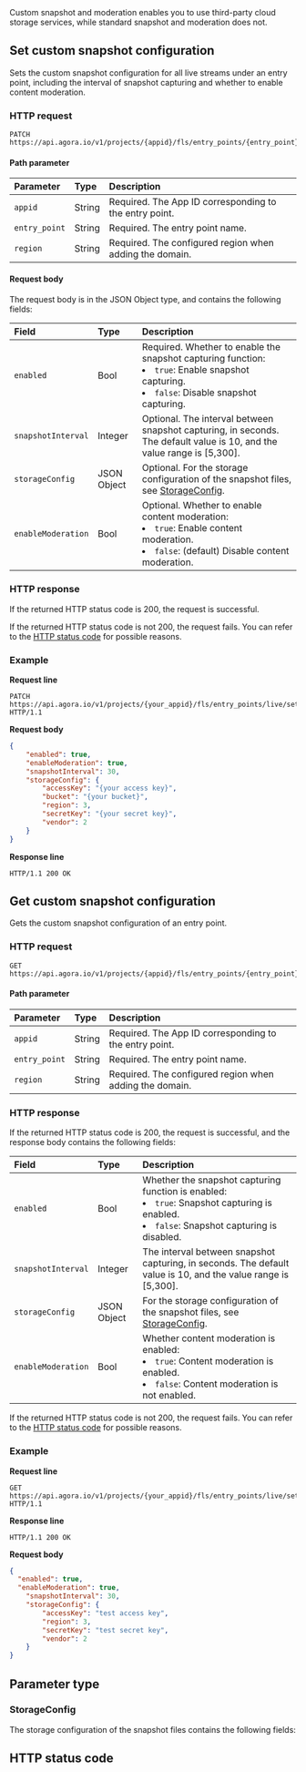 
<div class="alert note">Custom snapshot and moderation enables you to use third-party cloud storage services, while standard snapshot and moderation does not.</div>

## Set custom snapshot configuration

Sets the custom snapshot configuration for all live streams under an entry point, including the interval of snapshot capturing and whether to enable content moderation.

### HTTP request

```http
PATCH https://api.agora.io/v1/projects/{appid}/fls/entry_points/{entry_point}/settings/snapshot/custom/regions/{region}
```

#### Path parameter

| Parameter | Type | Description |
|:------|:------|:------|
| `appid` | String | Required. The App ID corresponding to the entry point. |
| `entry_point` | String | Required. The entry point name. |
| `region` | String | Required. The configured region when adding the domain. |

#### Request body

The request body is in the JSON Object type, and contains the following fields:

| Field | Type | Description |
|:------|:------|:------|
| `enabled` | Bool | Required. Whether to enable the snapshot capturing function:<li>`true`: Enable snapshot capturing.</li><li>`false`: Disable snapshot capturing.</li> |
| `snapshotInterval` | Integer | Optional. The interval between snapshot capturing, in seconds. The default value is 10, and the value range is [5,300]. |
| `storageConfig` | JSON Object | Optional. For the storage configuration of the snapshot files, see [StorageConfig](#storageconfig). |
| `enableModeration` | Bool | Optional. Whether to enable content moderation:<li>`true`: Enable content moderation.</li><li>`false`: (default) Disable content moderation.</li> |

### HTTP response

If the returned HTTP status code is 200, the request is successful.

If the returned HTTP status code is not 200, the request fails. You can refer to the [HTTP status code](#http-code) for possible reasons.

### Example

**Request line**

```http
PATCH https://api.agora.io/v1/projects/{your_appid}/fls/entry_points/live/settings/snapshot/custom/regions/cn HTTP/1.1
```

**Request body**

```json
{
    "enabled": true,
    "enableModeration": true,
    "snapshotInterval": 30,
    "storageConfig": {
        "accessKey": "{your access key}",
        "bucket": "{your bucket}",
        "region": 3,
        "secretKey": "{your secret key}",
        "vendor": 2
    }
}
```

**Response line**

```http
HTTP/1.1 200 OK
```

## Get custom snapshot configuration

Gets the custom snapshot configuration of an entry point.

### HTTP request

```http
GET https://api.agora.io/v1/projects/{appid}/fls/entry_points/{entry_point}/settings/snapshot/custom/regions/{region}
```

#### Path parameter

| Parameter | Type | Description |
|:------|:------|:------|
| `appid` | String | Required. The App ID corresponding to the entry point. |
| `entry_point` | String | Required. The entry point name. |
| `region` | String | Required. The configured region when adding the domain. |

### HTTP response

If the returned HTTP status code is 200, the request is successful, and the response body contains the following fields:

| Field | Type | Description |
|:------|:------|:------|
| `enabled` | Bool | Whether the snapshot capturing function is enabled:<li>`true`: Snapshot capturing is enabled.</li><li>`false`: Snapshot capturing is disabled.</li> |
| `snapshotInterval` | Integer | The interval between snapshot capturing, in seconds. The default value is 10, and the value range is [5,300]. |
| `storageConfig` | JSON Object | For the storage configuration of the snapshot files, see [StorageConfig](#storageconfig). |
| `enableModeration` | Bool | Whether content moderation is enabled:<li>`true`: Content moderation is enabled.</li><li>`false`: Content moderation is not enabled.</li> |

If the returned HTTP status code is not 200, the request fails. You can refer to the [HTTP status code](#http-code) for possible reasons.

### Example

**Request line**

```http
GET https://api.agora.io/v1/projects/{your_appid}/fls/entry_points/live/settings/snapshot/custom/regions/cn HTTP/1.1
```

**Response line**

```http
HTTP/1.1 200 OK
```

**Request body**

```json
{
  "enabled": true,
  "enableModeration": true,
    "snapshotInterval": 30,
    "storageConfig": {
        "accessKey": "test access key",
        "region": 3,
        "secretKey": "test secret key",
        "vendor": 2
    }
}
```

## Parameter type

### StorageConfig

The storage configuration of the snapshot files contains the following fields:

<CloudStorage />

<a name="http-code"></a>
## HTTP status code

<StatusCode />